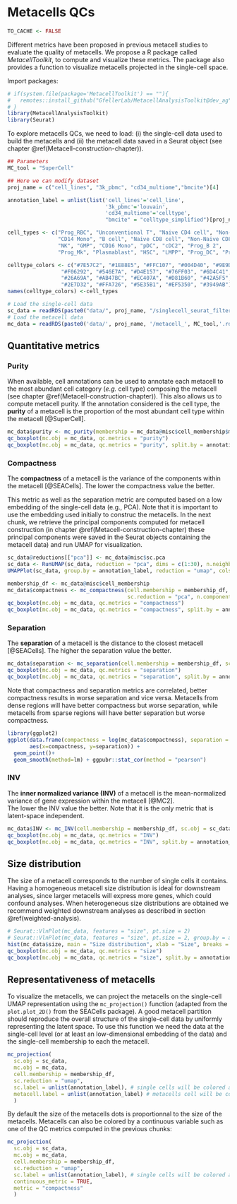 # Metacells QCs {#QCs}

```r
TO_CACHE <- FALSE
```


Different metrics have been proposed in previous metacell studies to evaluate the quality of metacells.
We propose a R package called *MetacellToolkit*, to compute and visualize these metrics. 
The package also provides a function to visualize metacells projected in the single-cell space.

Import packages:

```r
# if(system.file(package='MetacellToolkit') == ""){
#   remotes::install_github("GfellerLab/MetacellAnalysisToolkit@dev_ag", force = TRUE, upgrade = FALSE)
# } 
library(MetacellAnalysisToolkit)
library(Seurat)
```

To explore metacells QCs, we need to load: 
(i) the single-cell data used to build the metacells and 
(ii) the metacell data saved in a Seurat object (see chapter \@ref(Metacell-construction-chapter)).

```r
## Parameters
MC_tool = "SuperCell"

## Here we can modify dataset
proj_name = c("cell_lines", "3k_pbmc", "cd34_multiome","bmcite")[4]

annotation_label = unlist(list('cell_lines'='cell_line',
                               '3k_pbmc'='louvain',
                               'cd34_multiome'='celltype',
                               "bmcite" = "celltype_simplified")[proj_name])

cell_types <- c("Prog_RBC", "Unconventional T", "Naive CD4 cell", "Non-Naive CD4 cell", 
                "CD14 Mono", "B cell", "Naive CD8 cell", "Non-Naive CD8 cell", 
                "NK", "GMP", "CD16 Mono", "pDC", "cDC2", "Prog_B 2", 
                "Prog_Mk", "Plasmablast", "HSC", "LMPP", "Prog_DC", "Prog_B 1")

celltype_colors <- c("#7E57C2", "#1E88E5", "#FFC107", "#004D40", "#9E9D24", 
                 "#F06292", "#546E7A", "#D4E157", "#76FF03", "#6D4C41", 
                 "#26A69A", "#AB47BC", "#EC407A", "#D81B60", "#42A5F5", 
                 "#2E7D32", "#FFA726", "#5E35B1", "#EF5350", "#3949AB")
names(celltype_colors) <-cell_types
```

```r
# Load the single-cell data 
sc_data = readRDS(paste0("data/", proj_name, "/singlecell_seurat_filtered.rds"))
# Load the metacell data 
mc_data = readRDS(paste0('data/', proj_name, '/metacell_', MC_tool,'.rds'))
```

## Quantitative metrics

### Purity
When available, cell annotations can be used to annotate each metacell to the most abundant cell category (*e.g.* cell type) composing the metacell (see chapter \@ref(Metacell-construction-chapter)). 
This also allows us to compute metacell purity. If the annotation considered is the cell type, the **purity** of a metacell is the proportion of the most abundant 
cell type within the metacell [@SuperCell].
```r
mc_data$purity <- mc_purity(membership = mc_data@misc$cell_membership$membership, annotation = sc_data@meta.data[, annotation_label])
qc_boxplot(mc.obj = mc_data, qc.metrics = "purity")
qc_boxplot(mc.obj = mc_data, qc.metrics = "purity", split.by = annotation_label)
``` 

### Compactness
The **compactness** of a metacell is the variance of the components within the metacell [@SEACells].
The lower the compactness value the better.

This metric as well as the separation metric are computed based on a low embedding of the single-cell data (e.g., PCA). 
Note that it is important to use the embedding used initially to construc the metacells.
In the next chunk, we retrieve the principal components computed for metacell construction 
(in chapter \@ref(Metacell-construction-chapter) these principal components were saved in the Seurat objects containing the metacell data) 
and run UMAP for visualization.

```r
sc_data@reductions[["pca"]] <- mc_data@misc$sc.pca
sc_data <- RunUMAP(sc_data, reduction = "pca", dims = c(1:30), n.neighbors = 15, verbose = F, min.dist = 0.5)
UMAPPlot(sc_data, group.by = annotation_label, reduction = "umap", cols=celltype_colors)
```

```r
membership_df <- mc_data@misc$cell_membership
mc_data$compactness <- mc_compactness(cell.membership = membership_df, sc.obj = sc_data,
                                      sc.reduction = "pca", n.components = 30, diffusion.components = T)
qc_boxplot(mc.obj = mc_data, qc.metrics = "compactness")
qc_boxplot(mc.obj = mc_data, qc.metrics = "compactness", split.by = annotation_label)
``` 

### Separation
The **separation** of a metacell is the distance to the closest metacell [@SEACells]. 
The higher the separation value the better.

```r
mc_data$separation <- mc_separation(cell.membership = membership_df, sc.obj = sc_data, sc.reduction = "pca", diffusion.components = T)
qc_boxplot(mc.obj = mc_data, qc.metrics = "separation")
qc_boxplot(mc.obj = mc_data, qc.metrics = "separation", split.by = annotation_label)
``` 

Note that compactness and separation metrics are correlated, better compactness results in worse separation and vice versa. 
Metacells from dense regions will have better compactness but worse separation, 
while metacells from sparse regions will have better separation but worse compactness. 
```r
library(ggplot2)
ggplot(data.frame(compactness = log(mc_data$compactness), separation = log(mc_data$separation)), 
       aes(x=compactness, y=separation)) + 
  geom_point()+
  geom_smooth(method=lm) + ggpubr::stat_cor(method = "pearson")
```

### INV
The **inner normalized variance (INV)** of a metacell is the mean-normalized variance of gene expression within the metacell [@MC2].  
The lower the INV value the better. 
Note that it is the only metric that is latent-space independent.

```r
mc_data$INV <- mc_INV(cell.membership = membership_df, sc.obj = sc_data, group.label = "membership")
qc_boxplot(mc.obj = mc_data, qc.metrics = "INV")
qc_boxplot(mc.obj = mc_data, qc.metrics = "INV", split.by = annotation_label)
``` 

## Size distribution

The size of a metacell corresponds to the number of single cells it contains.
Having a homogeneous metacell size distribution is ideal for downstream analyses, since larger metacells will express more genes,
which could confound analyses. When heterogeneous size distributions are obtained we recommend weighted downstream analyses as described in section \@ref(weighted-analysis).  

```r
# Seurat::VlnPlot(mc_data, features = "size", pt.size = 2)
# Seurat::VlnPlot(mc_data, features = "size", pt.size = 2, group.by = annotation_label)
hist(mc_data$size, main = "Size distribution", xlab = "Size", breaks = 30)
qc_boxplot(mc.obj = mc_data, qc.metrics = "size")
qc_boxplot(mc.obj = mc_data, qc.metrics = "size", split.by = annotation_label) 
``` 

## Representativeness of metacells 
To visualize the metacells, we can project the metacells on the single-cell UMAP representation using the `mc_projection()` function (adapted from the `plot.plot_2D()` from the SEACells package).
A good metacell partition should reproduce the overall structure of the single-cell data by uniformly representing the latent space.
To use this function we need the data at the single-cell level (or at least an low-dimensional embedding of the data) and the single-cell membership to each the metacell.

```r

mc_projection(
  sc.obj = sc_data, 
  mc.obj = mc_data,
  cell.membership = membership_df,
  sc.reduction = "umap", 
  sc.label = unlist(annotation_label), # single cells will be colored according the sc.label  
  metacell.label = unlist(annotation_label) # metacells cell will be colored according the metacell.label
  )

```

By default the size of the metacells dots is proportionnal to the size of the metacells.
Metacells can also be colored by a continuous variable such as one of the QC metrics computed in the previous chunks:

```r
mc_projection(
  sc.obj = sc_data, 
  mc.obj = mc_data, 
  cell.membership = membership_df,
  sc.reduction = "umap", 
  sc.label = unlist(annotation_label), # single cells will be colored according the sc.label  
  continuous_metric = TRUE,
  metric = "compactness"
  )
```
